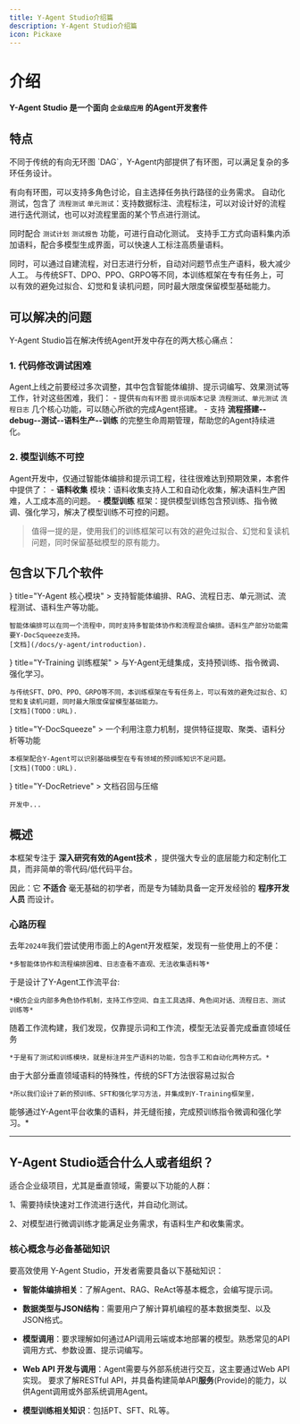 ```yaml
---
title: Y-Agent Studio介绍篇
description: Y-Agent Studio介绍篇
icon: Pickaxe
---
```


# 介绍
<Banner variant="rainbow">**Y-Agent Studio 是一个面向 `企业级应用` 的Agent开发套件**</Banner>

## 特点

<Cards>
  <Card  title="有向有环图" >
  不同于传统的有向无环图 `DAG`，Y-Agent内部提供了有环图，可以满足复杂的多环任务设计。

  有向有环图，可以支持多角色讨论，自主选择任务执行路径的业务需求。
  </Card>
  <Card  title="Agent自动化测试" >
  自动化测试，包含了 `流程测试` `单元测试`：支持数据标注、流程标注，可以对设计好的流程进行迭代测试，也可以对流程里面的某个节点进行测试。

  同时配合 `测试计划` `测试报告` 功能，可进行自动化测试。
  </Card>
  <Card  title="语料收集与生产" >
  支持手工方式向语料集内添加语料，配合多模型生成界面，可以快速人工标注高质量语料。

  同时，可以通过自建流程，对日志进行分析，自动对问题节点生产语料，极大减少人工。
  </Card>
  <Card  title="支持模型训练" >
  与传统SFT、DPO、PPO、GRPO等不同，本训练框架在专有任务上，可以有效的避免过拟合、幻觉和复读机问题，同时最大限度保留模型基础能力。
  </Card>
</Cards>

## 可以解决的问题

Y-Agent Studio旨在解决传统Agent开发中存在的两大核心痛点：

### 1.  代码修改调试困难
Agent上线之前要经过多次调整，其中包含智能体编排、提示词编写、效果测试等工作，针对这些困难，我们：
    - 提供`有向有环图` `提示词版本记录` `流程测试、单元测试` `流程日志` 几个核心功能，可以随心所欲的完成Agent搭建。
    - 支持 **流程搭建--debug--测试--语料生产--训练** 的完整生命周期管理，帮助您的Agent持续进化。
### 2. 模型训练不可控

Agent开发中，仅通过智能体编排和提示词工程，往往很难达到预期效果，本套件中提供了：
    - **语料收集** 模块：语料收集支持人工和自动化收集，解决语料生产困难，人工成本高的问题。
    - **模型训练** 框架：提供模型训练包含预训练、指令微调、强化学习，解决了模型训练不可控的问题。

> 值得一提的是，使用我们的训练框架可以有效的避免过拟合、幻觉和复读机问题，同时保留基础模型的原有能力。



## 包含以下几个软件

<Cards>
  <Card icon={<HomeIcon className="text-purple-300" />} title="Y-Agent 核心模块" >
    支持智能体编排、RAG、流程日志、单元测试、流程测试、语料生产等功能。

    智能体编排可以在同一个流程中，同时支持多智能体协作和流程混合编排。语料生产部分功能需要Y-DocSqueeze支持。
    [文档](/docs/y-agent/introduction).
  </Card>
  <Card icon={<PanelsTopLeft className="text-blue-300" />} title="Y-Training 训练框架" >
    与Y-Agent无缝集成，支持预训练、指令微调、强化学习。

    与传统SFT、DPO、PPO、GRPO等不同，本训练框架在专有任务上，可以有效的避免过拟合、幻觉和复读机问题，同时最大限度保留模型基础能力。
    [文档](TODO：URL).
  </Card>
  <Card icon={<ArrowBigDown />} title="Y-DocSqueeze"  >
    一个利用注意力机制，提供特征提取、聚类、语料分析等功能

    本框架配合Y-Agent可以识别基础模型在专有领域的预训练知识不足问题。
    [文档](TODO：URL).
  </Card>
  <Card icon={<CpuIcon />} title="Y-DocRetrieve" >
    文档召回与压缩

    开发中...
  </Card>
</Cards>

## 概述


本框架专注于 **深入研究有效的Agent技术** ，提供强大专业的底层能力和定制化工具，而非简单的零代码/低代码平台。

因此：它 **不适合** 毫无基础的初学者，而是专为辅助具备一定开发经验的 **程序开发人员** 而设计。

### 心路历程


<Steps>
<Step>

去年`2024年`我们尝试使用市面上的Agent开发框架，发现有一些使用上的不便：

    *多智能体协作和流程编排困难、日志查看不直观、无法收集语料等*

</Step>
<Step>

于是设计了Y-Agent工作流平台:

    *模仿企业内部多角色协作机制，支持工作空间、自主工具选择、角色间对话、流程日志、测试训练等*

</Step>

<Step>

随着工作流构建，我们发现，仅靠提示词和工作流，模型无法妥善完成垂直领域任务

    *于是有了测试和训练模块，就是标注并生产语料的功能，包含手工和自动化两种方式。*

</Step>
<Step>

由于大部分垂直领域语料的特殊性，传统的SFT方法很容易过拟合

    *所以我们设计了新的预训练、SFT和强化学习方法，并集成到Y-Training框架里，
能够通过Y-Agent平台收集的语料，并无缝衔接，完成预训练指令微调和强化学习。*

</Step>
</Steps>




---

## Y-Agent Studio适合什么人或者组织？

适合企业级项目，尤其是垂直领域，需要以下功能的人群：

1、需要持续快速对工作流进行迭代，并自动化测试。

2、对模型进行微调训练才能满足业务需求，有语料生产和收集需求。

### 核心概念与必备基础知识

要高效使用 Y-Agent Studio，开发者需要具备以下基础知识：

*   **智能体编排相关**：了解Agent、RAG、ReAct等基本概念，会编写提示词。

*   **数据类型与JSON结构**：需要用户了解计算机编程的基本数据类型、以及JSON格式。

*   **模型调用**：要求理解如何通过API调用云端或本地部署的模型。熟悉常见的API调用方式、参数设置、提示词编写。

*   **Web API 开发与调用**：Agent需要与外部系统进行交互，这主要通过Web API实现。
要求了解RESTful API，并具备构建简单API**服务**(Provide)的能力，以供Agent调用或外部系统调用Agent。

*   **模型训练相关知识**：包括PT、SFT、RL等。


